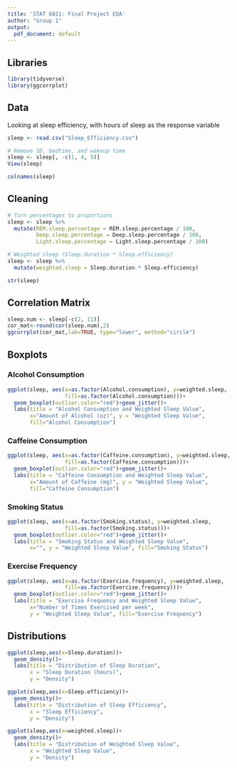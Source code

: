 ```yaml
---
title: 'STAT 6021: Final Project EDA'
author: "Group 1"
output:
  pdf_document: default
---
```


## Libraries

```r
library(tidyverse)
library(ggcorrplot)
```

## Data

Looking at sleep efficiency, with hours of sleep as the response variable

```r
sleep <- read.csv("Sleep_Efficiency.csv")

# Remove ID, bedtime, and wakeup time
sleep <- sleep[, -c(1, 4, 5)]
View(sleep)
```

```r
colnames(sleep)
```

## Cleaning

```r
# Turn percentages to proportions
sleep <- sleep %>% 
  mutate(REM.sleep.percentage = REM.sleep.percentage / 100,
         Deep.sleep.percentage = Deep.sleep.percentage / 100,
         Light.sleep.percentage = Light.sleep.percentage / 100)

# Weighted sleep (Sleep.duration * Sleep.efficiency)
sleep <- sleep %>% 
  mutate(weighted.sleep = Sleep.duration * Sleep.efficiency)
```

```r
str(sleep)
```

## Correlation Matrix

```r
sleep.num <- sleep[-c(2, 11)]
cor_mat<-round(cor(sleep.num),2)
ggcorrplot(cor_mat,lab=TRUE, type="lower", method="circle")
```

## Boxplots

### Alcohol Consumption

```r
ggplot(sleep, aes(x=as.factor(Alcohol.consumption), y=weighted.sleep, 
                  fill=as.factor(Alcohol.consumption)))+
  geom_boxplot(outlier.color="red")+geom_jitter()+
  labs(title = "Alcohol Consumption and Weighted Sleep Value",
       x="Amount of Alcohol (oz)", y = "Weighted Sleep Value", 
       fill="Alcohol Consumption")
```

### Caffeine Consumption

```r
ggplot(sleep, aes(x=as.factor(Caffeine.consumption), y=weighted.sleep,
                  fill=as.factor(Caffeine.consumption)))+
  geom_boxplot(outlier.color="red")+geom_jitter()+
  labs(title = "Caffeine Consumption and Weighted Sleep Value",
       x="Amount of Caffeine (mg)", y = "Weighted Sleep Value", 
       fill="Caffeine Consumption")
```

### Smoking Status

```r
ggplot(sleep, aes(x=as.factor(Smoking.status), y=weighted.sleep,
                  fill=as.factor(Smoking.status)))+
  geom_boxplot(outlier.color="red")+geom_jitter()+
  labs(title = "Smoking Status and Weighted Sleep Value",
       x="", y = "Weighted Sleep Value", fill="Smoking Status")
```

### Exercise Frequency

```r
ggplot(sleep, aes(x=as.factor(Exercise.frequency), y=weighted.sleep,
                  fill=as.factor(Exercise.frequency)))+
  geom_boxplot(outlier.color="red")+geom_jitter()+
  labs(title = "Exercise Frequency and Weighted Sleep Value",
       x="Number of Times Exercised per week", 
       y = "Weighted Sleep Value", fill="Exercise Frequency")
```

## Distributions

```r
ggplot(sleep,aes(x=Sleep.duration))+
  geom_density()+
  labs(title = "Distribution of Sleep Duration",
       x = "Sleep Duration (hours)",
       y = "Density")
```

```r
ggplot(sleep,aes(x=Sleep.efficiency))+
  geom_density()+
  labs(title = "Distribution of Sleep Efficiency",
       x = "Sleep Efficiency",
       y = "Density")
```


```r
ggplot(sleep,aes(x=weighted.sleep))+
  geom_density()+
  labs(title = "Distribution of Weighted Sleep Value",
       x = "Weighted Sleep Value",
       y = "Density")
```

